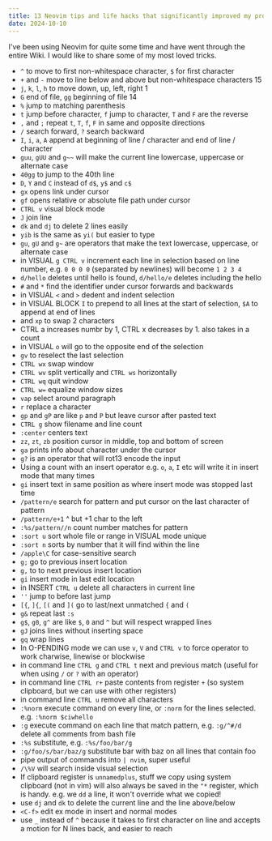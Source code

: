 ```yaml
---
title: 13 Neovim tips and life hacks that significantly improved my productivity
date: 2024-10-10
---
```


I've been using Neovim for quite some time and have went through the entire Wiki. I would like to share some of my most loved tricks.

- `^` to move to first non-whitespace character, `$` for first character
- `+` and `-` move to line below and above but non-whitespace characters 15
- `j`, `k`, `l`, `h` to move down, up, left, right 1
- `G` end of file, `gg` beginning of file 14
- `%` jump to matching parenthesis
- `t` jump before character, `f` jump to character, `T` and `F` are the reverse
- `,` and `;` repeat `t`, `T`, `f`, `F` in same and opposite directions
- `/` search forward, `?` search backward
- `I`, `i`, `a`, `A` append at beginning of line / character and end of line / character
- `guu`, `gUU` and `g~~` will make the current line lowercase, uppercase or alternate case
- `40gg` to jump to the 40th line
- `D`, `Y` and `C` instead of `d$`, `y$` and `c$`
- `gx` opens link under cursor
- `gf` opens relative or absolute file path under cursor
- `CTRL v` visual block mode
- `J` join line
- `dk` and `dj` to delete 2 lines easily
- `yib` is the same as `yi(` but easier to type
- `gu`, `gU` and `g~` are operators that make the text lowercase, uppercase, or alternate case
- in VISUAL `g CTRL v` increment each line in selection based on line number, e.g. `0 0 0 0` (separated by newlines) will become `1 2 3 4`
- `d/hello` deletes until hello is found, `d/hello/e` deletes including the hello
- `#` and `*` find the identifier under cursor forwards and backwards
- in VISUAL `<` and `>` dedent and indent selection
- in VISUAL BLOCK `I` to prepend to all lines at the start of selection, `$A` to append at end of lines
- and `xp` to swap 2 characters
- CTRL a increases numbr by 1, CTRL x decreases by 1. also takes in a count
- in VISUAL `o` will go to the opposite end of the selection
- `gv` to reselect the last selection
- `CTRL wx` swap window
- `CTRL wv` split vertically and `CTRL ws` horizontally
- `CTRL wq` quit window
- `CTRL w=` equalize window sizes
- `vap` select around paragraph
- `r` replace a character
- `gp` and `gP` are like `p` and `P` but leave cursor after pasted text
- `CTRL g` show filename and line count
- `:center` centers text
- `zz`, `zt`, `zb` position cursor in middle, top and bottom of screen
- `ga` prints info about character under the cursor
- `g?` is an operator that will rot13 encode the input
- Using a count with an insert operator e.g. `o`, `a`, `I` etc will write it in insert mode that many times
- `gi` insert text in same position as where insert mode was stopped last time
- `/pattern/e` search for pattern and put cursor on the last character of pattern
- `/pattern/e+1` ^ but +1 char to the left
- `:%s/pattern//n` count number matches for pattern
- `:sort u` sort whole file or range in VISUAL mode unique
- `:sort n` sorts by number that it will find within the line
- `/apple\C` for case-sensitive search
- `g;` go to previous insert location
- `g,` to to next previous insert location
- `gi` insert mode in last edit location
- in INSERT `CTRL u` delete all characters in current line
- `''` jump to before last jump
- `[{`, `]{`, `[(` and `](` go to last/next unmatched `{` and `(`
- `g&` repeat last `:s`
- `g$`, `g0`, `g^` are like `$`, `0` and `^` but will respect wrapped lines
- `gJ` joins lines without inserting space
- `gq` wrap lines
- In O-PENDING mode we can use `v`, `V` and `CTRL v` to force operator to work charwise, linewise or blockwise
- in command line `CTRL g` and `CTRL t` next and previous match (useful for when using `/` or `?` with an operator)
- in command line `CTRL r+` paste contents from register `+` (so system clipboard, but we can use with other registers)
- in command line `CTRL u` remove all characters
- `:%norm` execute command on every line, or `:norm` for the lines selected. e.g. `:%norm $ciwhello`
- `:g` execute command on each line that match pattern, e.g. `:g/^#/d` delete all comments from bash file
- `:%s` substitute, e.g. `:%s/foo/bar/g`
- `:g/foo/s/bar/baz/g` substitute bar with baz on all lines that contain foo
- pipe output of commands into `| nvim`, super useful
- `/\%V` will search inside visual selection
- If clipboard register is `unnamedplus`, stuff we copy using system clipboard (not in vim) will also always be saved in the `"*` register, which is handy. e.g. we `dd` a line, it won't override what we copied!
- use `dj` and `dk` to delete the current line and the line above/below
- `<C-f>` edit ex mode in insert and normal modes
- use `_` instead of `^` because it takes to first character on line and accepts a motion for N lines back, and easier to reach
